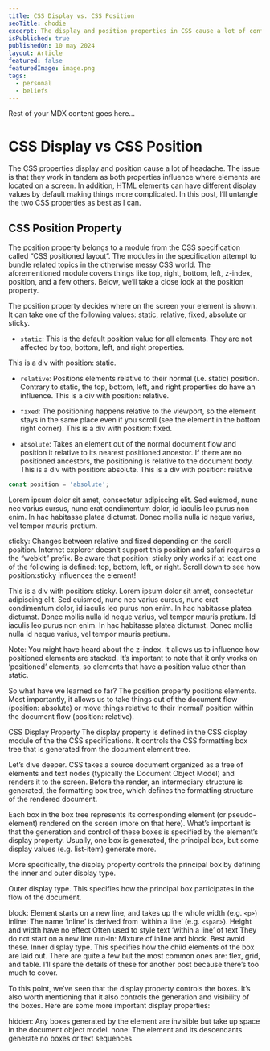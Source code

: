 ```yaml
---
title: CSS Display vs. CSS Position
seoTitle: chodie
excerpt: The display and position properties in CSS cause a lot of confusion. This post draws a line between the two with some examples.
isPublished: true
publishedOn: 10 may 2024
layout: Article
featured: false
featuredImage: image.png
tags:
  - personal
  - beliefs
---
```






Rest of your MDX content goes here...

# CSS Display vs CSS Position

The CSS properties display and position cause a lot of headache. The issue is that they work in tandem as both properties influence where elements are located on a screen. In addition, HTML elements can have different display values by default making things more complicated. In this post, I’ll untangle the two CSS properties as best as I can.

## CSS Position Property
The position property belongs to a module from the CSS specification called “CSS positioned layout“. 
The modules in the specification attempt to bundle related topics in the otherwise messy CSS world. 
The aforementioned module covers things like top, right, bottom, left, z-index, position, and a few others. 
Below, we’ll take a close look at the position property.

The position property decides where on the screen your element is shown. 
It can take one of the following values: static, relative, fixed, absolute or sticky.

- ``static``: This is the default position value for all elements.
They are not affected by top, bottom, left, and right properties.

<div className='static border my-4 rounded-sm p-2'>This is a div with position: static.</div>

- ``relative``: Positions elements relative to their normal (i.e. static) position.
Contrary to static, the top, bottom, left, and right properties do have an influence.
This is a div with position: relative.



- ``fixed``: The positioning happens relative to the viewport, so the element stays in the same place even if you scroll (see the element in the bottom right corner).
This is a div with position: fixed.

- ``absolute``: Takes an element out of the normal document flow and position it relative to its nearest positioned ancestor.
If there are no positioned ancestors, the positioning is relative to the document body.
This is a div with position: absolute.
This is a div with position: relative


```javascript
const position = 'absolute';

```

Lorem ipsum dolor sit amet, consectetur adipiscing elit. Sed euismod, nunc nec varius cursus, nunc erat condimentum dolor, id iaculis leo purus non enim. In hac habitasse platea dictumst. Donec mollis nulla id neque varius, vel tempor mauris pretium.

sticky: Changes between relative and fixed depending on the scroll position.
Internet explorer doesn’t support this position and safari requires a the “webkit” prefix.
Be aware that position: sticky only works if at least one of the following is defined: top, bottom, left, or right.
Scroll down to see how position:sticky influences the element!

This is a div with position: sticky.
Lorem ipsum dolor sit amet, consectetur adipiscing elit. Sed euismod, nunc nec varius cursus, nunc erat condimentum dolor, id iaculis leo purus non enim. In hac habitasse platea dictumst. Donec mollis nulla id neque varius, vel tempor mauris pretium. Id iaculis leo purus non enim. In hac habitasse platea dictumst. Donec mollis nulla id neque varius, vel tempor mauris pretium.

Note: You might have heard about the z-index. It allows us to influence how positioned elements are stacked. It’s important to note that it only works on ‘positioned’ elements, so elements that have a position value other than static.

So what have we learned so far? The position property positions elements. Most importantly, it allows us to take things out of the document flow (position: absolute) or move things relative to their ‘normal’ position within the document flow (position: relative).

CSS Display Property
The display property is defined in the CSS display module of the the CSS specifications. It controls the CSS formatting box tree that is generated from the document element tree.

Let’s dive deeper. CSS takes a source document organized as a tree of elements and text nodes (typically the Document Object Model) and renders it to the screen. Before the render, an intermediary structure is generated, the formatting box tree, which defines the formatting structure of the rendered document.

Each box in the box tree represents its corresponding element (or pseudo-element) rendered on the screen (more on that here). What’s important is that the generation and control of these boxes is specified by the element’s display property. Usually, one box is generated, the principal box, but some display values (e.g. list-item) generate more.

More specifically, the display property controls the principal box by defining the inner and outer display type.

Outer display type. This specifies how the principal box participates in the flow of the document.

block: Element starts on a new line, and takes up the whole width (e.g. `<p>`)
inline: The name ‘inline’ is derived from ‘within a line’ (e.g. `<span>`).
Height and width have no effect
Often used to style text ‘within a line’ of text
They do not start on a new line
run-in: Mixture of inline and block. Best avoid these.
Inner display type. This specifies how the child elements of the box are laid out. There are quite a few but the most common ones are: flex, grid, and table. I’ll spare the details of these for another post because there’s too much to cover.

To this point, we’ve seen that the display property controls the boxes. It’s also worth mentioning that it also controls the generation and visibility of the boxes. Here are some more important display properties:

hidden: Any boxes generated by the element are invisible but take up space in the document object model.
none: The element and its descendants generate no boxes or text sequences.